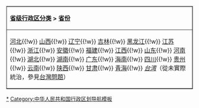 <table border="1" align="center" cellspacing="0" cellpadding="0">
<tr>
<td><p align="center"> '''[[:Category:中華人民共和國省級行政區|省级行政区分类]] > [[:Category:中华人民共和国省份|省份]]'''</p></td></tr>
<tr>
<td>[[:Category:河北|河北]]{{!w}} [[:Category:山西|山西]]{{!w}} [[:Category:辽宁|辽宁]]{{!w}} [[:Category:吉林|吉林]]{{!w}} [[:Category:黑龙江|黑龙江]]{{!w}} [[:Category:江苏|江苏]]{{!w}} [[:Category:浙江|浙江]]{{!w}} [[:Category:安徽|安徽]]{{!w}} [[:Category:福建|福建]]{{!w}} [[:Category:江西|江西]]{{!w}} [[:Category:山东|山东]]{{!w}} [[:Category:河南|河南]]{{!w}} [[:Category:湖北|湖北]]{{!w}} [[:Category:湖南|湖南]]{{!w}} [[:Category:广东|广东]]{{!w}} [[:Category:海南|海南]]{{!w}} [[:Category:四川|四川]]{{!w}} [[:Category:贵州|贵州]]{{!w}} [[:Category:云南|云南]]{{!w}} [[:Category:陕西|陕西]]{{!w}} [[:Category:甘肃|甘肃]]{{!w}} [[:Category:青海|青海]]{{!w}} [[:Category:台湾|''台湾'']]（從未實際統治，參見[[台灣問題]]） </font> 
</td></tr></table><noinclude>
[[Category:中华人民共和国省份|*]]
[[Category:中华人民共和国行政区划导航模板]]
</noinclude>